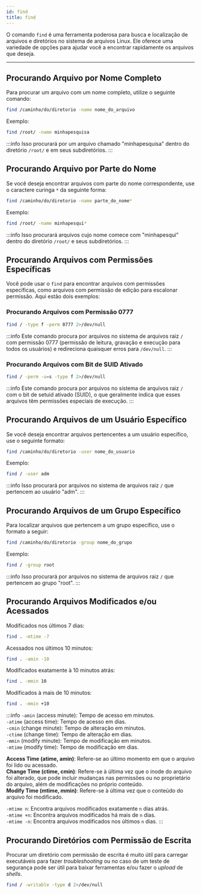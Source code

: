 ```yaml
---
id: find
title: find
---
```


O comando `find` é uma ferramenta poderosa para busca e localização de arquivos
e diretórios no sistema de arquivos Linux. Ele oferece uma variedade de opções
para ajudar você a encontrar rapidamente os arquivos que deseja.

---

## Procurando Arquivo por Nome Completo

Para procurar um arquivo com um nome completo, utilize o seguinte comando:

```bash
find /caminho/do/diretorio -name nome_do_arquivo
```

Exemplo:

```bash
find /root/ -name minhapesquisa
```

:::info
Isso procurará por um arquivo chamado "minhapesquisa" dentro do diretório
`/root/` e em seus subdiretórios.
:::

## Procurando Arquivo por Parte do Nome

Se você deseja encontrar arquivos com parte do nome correspondente, use o
caractere curinga `*` da seguinte forma:

```bash
find /caminho/do/diretorio -name parte_do_nome*
```

Exemplo:

```bash
find /root/ -name minhapesqui*
```

:::info
Isso procurará arquivos cujo nome comece com "minhapesqui" dentro do diretório
`/root/` e seus subdiretórios.
:::

## Procurando Arquivos com Permissões Específicas

Você pode usar o `find` para encontrar arquivos com permissões específicas, como
arquivos com permissão de edição para escalonar permissão. Aqui estão dois
exemplos:

### Procurando Arquivos com Permissão 0777

```bash
find / -type f -perm 0777 2>/dev/null
```

:::info
Este comando procura por arquivos no sistema de arquivos raiz `/` com permissão
0777 (permissão de leitura, gravação e execução para todos os usuários) e
redireciona quaisquer erros para `/dev/null`.
:::

### Procurando Arquivos com Bit de SUID Ativado

```bash
find / -perm -u=s -type f 2>/dev/null
```

:::info
Este comando procura por arquivos no sistema de arquivos raiz `/` com o bit de
setuid ativado (SUID), o que geralmente indica que esses arquivos têm permissões
especiais de execução.
:::

## Procurando Arquivos de um Usuário Específico

Se você deseja encontrar arquivos pertencentes a um usuário específico, use o
seguinte formato:

```bash
find /caminho/do/diretorio -user nome_do_usuario
```

Exemplo:

```bash
find / -user adm
```

:::info
Isso procurará por arquivos no sistema de arquivos raiz `/` que pertencem ao
usuário "adm".
:::

## Procurando Arquivos de um Grupo Específico

Para localizar arquivos que pertencem a um grupo específico, use o formato a
seguir:

```bash
find /caminho/do/diretorio -group nome_do_grupo
```

Exemplo:

```bash
find / -group root
```

:::info
Isso procurará por arquivos no sistema de arquivos raiz `/` que pertencem ao
grupo "root".
:::

## Procurando Arquivos Modificados e/ou Acessados

Modificados nos últimos 7 dias:

```bash
find . -mtime -7
```

Acessados nos últimos 10 minutos:

```bash
find . -amin -10
```

Modificados exatamente à 10 minutos atrás:

```bash
find . -mmin 10
```

Modificados à mais de 10 minutos:

```bash
find . -mmin +10
```

:::info
`-amin` (access minute): Tempo de acesso em minutos.  
`-atime` (access time): Tempo de acesso em dias.  
`-cmin` (change minute): Tempo de alteração em minutos.  
`-ctime` (change time): Tempo de alteração em dias.  
`-mmin` (modify minute): Tempo de modificação em minutos.  
`-mtime` (modify time): Tempo de modificação em dias.

**Access Time (atime, amin)**: Refere-se ao último momento em que o arquivo foi lido
ou acessado.  
**Change Time (ctime, cmin)**: Refere-se à última vez que o inode do arquivo foi
alterado, que pode incluir mudanças nas permissões ou no proprietário do
arquivo, além de modificações no próprio conteúdo.  
**Modify Time (mtime, mmin)**: Refere-se à última vez que o conteúdo do arquivo foi
modificado.

`-mtime n`: Encontra arquivos modificados exatamente `n` dias atrás.  
`-mtime +n`: Encontra arquivos modificados há mais de `n` dias.  
`-mtime -n`: Encontra arquivos modificados nos últimos `n` dias.
:::

## Procurando Diretórios com Permissão de Escrita

Procurar um diretório com permissão de escrita é muito útil para carregar
executáveis para fazer *troubleshooting* ou no caso de um teste de segurança
pode ser útil para baixar ferramentas e/ou fazer o *upload* de *shells*.

```bash
find / -writable -type d 2>/dev/null
```
